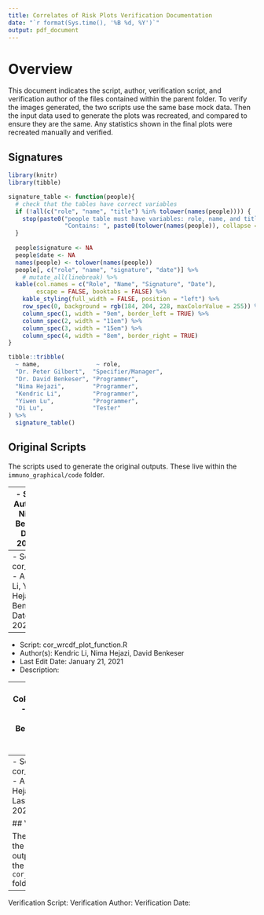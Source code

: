 ```yaml
---
title: Correlates of Risk Plots Verification Documentation
date: "`r format(Sys.time(), '%B %d, %Y')`"
output: pdf_document
---
```


# Overview

This document indicates the script, author, verification script, and verification author of the files contained within the parent folder. To verify the images generated, the two scripts use the same base mock data. Then the input data used to generate the plots was recreated, and compared to ensure they are the same. Any statistics shown in the final plots were recreated manually and verified.

## Signatures

```r
library(knitr)
library(tibble)

signature_table <- function(people){
  # check that the tables have correct variables
  if (!all(c("role", "name", "title") %in% tolower(names(people)))) {
    stop(paste0("people table must have variables: role, name, and title. ",
                "Contains: ", paste0(tolower(names(people)), collapse = ", ")))
  }
  
  people$signature <- NA
  people$date <- NA
  names(people) <- tolower(names(people))
  people[, c("role", "name", "signature", "date")] %>% 
    # mutate_all(linebreak) %>% 
  kable(col.names = c("Role", "Name", "Signature", "Date"),
        escape = FALSE, booktabs = FALSE) %>% 
    kable_styling(full_width = FALSE, position = "left") %>% 
    row_spec(0, background = rgb(184, 204, 228, maxColorValue = 255)) %>% 
    column_spec(1, width = "9em", border_left = TRUE) %>% 
    column_spec(2, width = "11em") %>% 
    column_spec(3, width = "15em") %>% 
    column_spec(4, width = "8em", border_right = TRUE)
}

tibble::tribble(
  ~ name,                ~ role,
  "Dr. Peter Gilbert",  "Specifier/Manager",
  "Dr. David Benkeser", "Programmer",
  "Nima Hejazi",        "Programmer",
  "Kendric Li",         "Programmer",
  "Yiwen Lu",           "Programmer",
  "Di Lu",              "Tester" 
) %>% 
  signature_table()

```

##

## Original Scripts

The scripts used to generate the original outputs. These live within the `immuno_graphical/code` folder.

----
- Script: params.R
- Author(s): Kendric Li, Nima Hejazi, David Benkeser
- Last Edit Date: January 21, 2021
- Description: 

----
- Script: cor_data_preprocess.R
- Author(s): Kendric Li, Yiwen Lu, Nima Hejazi, David Benkeser
- Last Edit Date: February 25, 2021
- Description: 

----
- Script: cor_wrcdf_plot_function.R
- Author(s): Kendric Li, Nima Hejazi, David Benkeser
- Last Edit Date: January 21, 2021
- Description: 

----
- Script: CoR_wrcdf_with_VE_lines.R
- Author(s): Kendric Li, Nima Hejazi, David Benkeser
- Last Edit Date: January 21, 2021
- Description: 

----
- Script: cor_graphics_violin_scatter.R
- Author(s): Yiwen Lu, Nima Hejazi, David Benkeser
- Last Edit Date: February 25, 2021
- Description: 


## Verification Scripts

The scripts used to verify the outputs of the original outputs. These live within the `cor_graphical/verification` folder.

----
Verification Script:
Verification Author:
Verification Date: